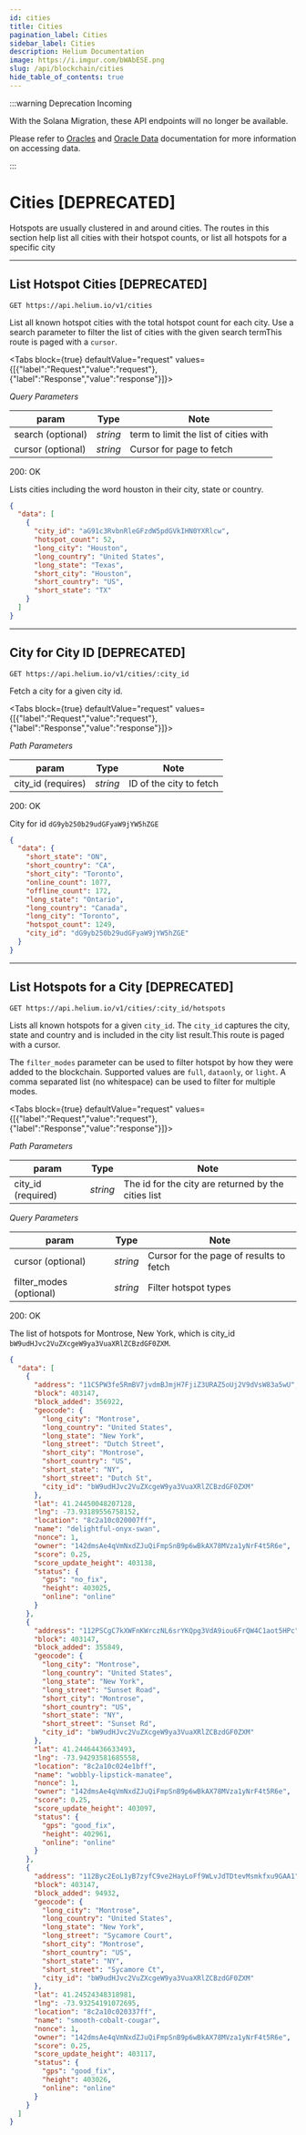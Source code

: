 ```yaml
---
id: cities
title: Cities
pagination_label: Cities
sidebar_label: Cities
description: Helium Documentation
image: https://i.imgur.com/bWAbESE.png
slug: /api/blockchain/cities
hide_table_of_contents: true
---
```



:::warning Deprecation Incoming

With the Solana Migration, these API endpoints will no longer be available.

Please refer to [Oracles](/oracles) and [Oracle Data](/oracles/oracle-data) documentation for more
information on accessing data.

:::

# Cities [DEPRECATED]

Hotspots are usually clustered in and around cities. The routes in this section help list all cities
with their hotspot counts, or list all hotspots for a specific city

---

## List Hotspot Cities [DEPRECATED]

```
GET https://api.helium.io/v1/cities
```

List all known hotspot cities with the total hotspot count for each city. Use a search parameter to
filter the list of cities with the given search termThis route is paged with a `cursor`.

<Tabs
  block={true}
  defaultValue="request"
  values={[{"label":"Request","value":"request"},{"label":"Response","value":"response"}]}>
<TabItem value="request">

_Query Parameters_

| param             | Type     | Note                                  |
| ----------------- | -------- | ------------------------------------- |
| search (optional) | _string_ | term to limit the list of cities with |
| cursor (optional) | _string_ | Cursor for page to fetch              |

</TabItem>
<TabItem value="response">

200: OK

Lists cities including the word houston in their city, state or country.

```json
{
  "data": [
    {
      "city_id": "aG91c3RvbnRleGFzdW5pdGVkIHN0YXRlcw",
      "hotspot_count": 52,
      "long_city": "Houston",
      "long_country": "United States",
      "long_state": "Texas",
      "short_city": "Houston",
      "short_country": "US",
      "short_state": "TX"
    }
  ]
}
```

</TabItem>
</Tabs>

---

## City for City ID [DEPRECATED]

```
GET https://api.helium.io/v1/cities/:city_id
```

Fetch a city for a given city id.

<Tabs
  block={true}
  defaultValue="request"
  values={[{"label":"Request","value":"request"},{"label":"Response","value":"response"}]}>
<TabItem value="request">

_Path Parameters_

| param              | Type     | Note                    |
| ------------------ | -------- | ----------------------- |
| city_id (requires) | _string_ | ID of the city to fetch |

</TabItem>
<TabItem value="response">

200: OK

City for id `dG9yb250b29udGFyaW9jYW5hZGE`

```json
{
  "data": {
    "short_state": "ON",
    "short_country": "CA",
    "short_city": "Toronto",
    "online_count": 1077,
    "offline_count": 172,
    "long_state": "Ontario",
    "long_country": "Canada",
    "long_city": "Toronto",
    "hotspot_count": 1249,
    "city_id": "dG9yb250b29udGFyaW9jYW5hZGE"
  }
}
```

</TabItem>
</Tabs>

---

## List Hotspots for a City [DEPRECATED]

```
GET https://api.helium.io/v1/cities/:city_id/hotspots
```

Lists all known hotspots for a given `city_id`. The `city_id` captures the city, state and country
and is included in the city list result.This route is paged with a cursor.

The `filter_modes` parameter can be used to filter hotspot by how they were added to the blockchain.
Supported values are `full`, `dataonly`, or `light`. A comma separated list (no whitespace) can be
used to filter for multiple modes.

<Tabs
  block={true}
  defaultValue="request"
  values={[{"label":"Request","value":"request"},{"label":"Response","value":"response"}]}>
<TabItem value="request">

_Path Parameters_

| param              | Type     | Note                                                |
| ------------------ | -------- | --------------------------------------------------- |
| city_id (required) | _string_ | The id for the city are returned by the cities list |

_Query Parameters_

| param                   | Type     | Note                                    |
| ----------------------- | -------- | --------------------------------------- |
| cursor (optional)       | _string_ | Cursor for the page of results to fetch |
| filter_modes (optional) | _string_ | Filter hotspot types                    |

</TabItem>
<TabItem value="response">

200: OK

The list of hotspots for Montrose, New York, which is city_id
`bW9udHJvc2VuZXcgeW9ya3VuaXRlZCBzdGF0ZXM`.

```json
{
  "data": [
    {
      "address": "11C5PW3fe5RmBV7jvdmBJmjH7FjiZ3URAZ5oUj2V9dVsW83a5wU",
      "block": 403147,
      "block_added": 356922,
      "geocode": {
        "long_city": "Montrose",
        "long_country": "United States",
        "long_state": "New York",
        "long_street": "Dutch Street",
        "short_city": "Montrose",
        "short_country": "US",
        "short_state": "NY",
        "short_street": "Dutch St",
        "city_id": "bW9udHJvc2VuZXcgeW9ya3VuaXRlZCBzdGF0ZXM"
      },
      "lat": 41.24450048207128,
      "lng": -73.93189556758152,
      "location": "8c2a10c020007ff",
      "name": "delightful-onyx-swan",
      "nonce": 1,
      "owner": "142dmsAe4qVmNxdZJuQiFmpSnB9p6wBkAX78MVza1yNrF4t5R6e",
      "score": 0.25,
      "score_update_height": 403138,
      "status": {
        "gps": "no_fix",
        "height": 403025,
        "online": "online"
      }
    },
    {
      "address": "112PSCgC7kXWFnKWrczNL6srYKQpg3VdA9iou6FrQW4C1aot5HPc",
      "block": 403147,
      "block_added": 355849,
      "geocode": {
        "long_city": "Montrose",
        "long_country": "United States",
        "long_state": "New York",
        "long_street": "Sunset Road",
        "short_city": "Montrose",
        "short_country": "US",
        "short_state": "NY",
        "short_street": "Sunset Rd",
        "city_id": "bW9udHJvc2VuZXcgeW9ya3VuaXRlZCBzdGF0ZXM"
      },
      "lat": 41.24464436633493,
      "lng": -73.94293581685558,
      "location": "8c2a10c024e1bff",
      "name": "wobbly-lipstick-manatee",
      "nonce": 1,
      "owner": "142dmsAe4qVmNxdZJuQiFmpSnB9p6wBkAX78MVza1yNrF4t5R6e",
      "score": 0.25,
      "score_update_height": 403097,
      "status": {
        "gps": "good_fix",
        "height": 402961,
        "online": "online"
      }
    },
    {
      "address": "112Byc2EoL1yB7zyfC9ve2HayLoFf9WLvJdTDtevMsmkfxu9GAA1",
      "block": 403147,
      "block_added": 94932,
      "geocode": {
        "long_city": "Montrose",
        "long_country": "United States",
        "long_state": "New York",
        "long_street": "Sycamore Court",
        "short_city": "Montrose",
        "short_country": "US",
        "short_state": "NY",
        "short_street": "Sycamore Ct",
        "city_id": "bW9udHJvc2VuZXcgeW9ya3VuaXRlZCBzdGF0ZXM"
      },
      "lat": 41.24524348318981,
      "lng": -73.93254191072695,
      "location": "8c2a10c020337ff",
      "name": "smooth-cobalt-cougar",
      "nonce": 1,
      "owner": "142dmsAe4qVmNxdZJuQiFmpSnB9p6wBkAX78MVza1yNrF4t5R6e",
      "score": 0.25,
      "score_update_height": 403117,
      "status": {
        "gps": "good_fix",
        "height": 403026,
        "online": "online"
      }
    }
  ]
}
```

</TabItem>
</Tabs>
